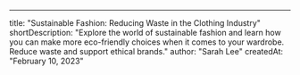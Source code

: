 ---

title: "Sustainable Fashion: Reducing Waste in the Clothing Industry"
shortDescription: "Explore the world of sustainable fashion and learn how you can make more eco-friendly choices when it comes to your wardrobe. Reduce waste and support ethical brands."
author: "Sarah Lee"
createdAt: "February 10, 2023"
